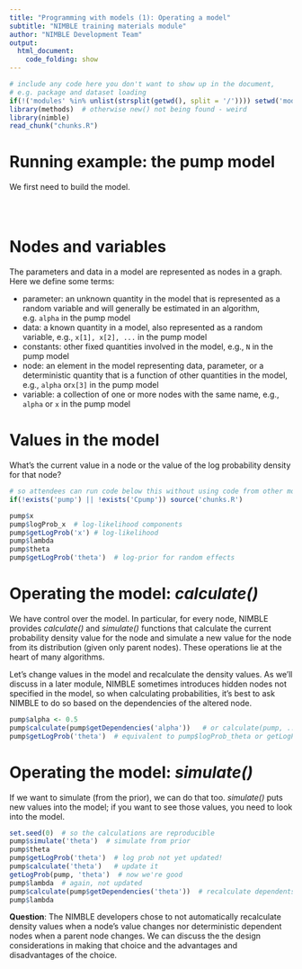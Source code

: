 ```yaml
---
title: "Programming with models (1): Operating a model"
subtitle: "NIMBLE training materials module"
author: "NIMBLE Development Team"
output:
  html_document:
    code_folding: show
---
```



```r
# include any code here you don't want to show up in the document,
# e.g. package and dataset loading
if(!('modules' %in% unlist(strsplit(getwd(), split = '/')))) setwd('modules')
library(methods)  # otherwise new() not being found - weird
library(nimble)
read_chunk("chunks.R")
```

# Running example: the pump model

We first need to build the model.

```r
```

```r
```

```r
```

# Nodes and variables

The parameters and data in a model are represented as nodes in a graph. Here we define some terms:

 - parameter: an unknown quantity in the model that is represented as a random variable and will generally be estimated in an algorithm, e.g. `alpha` in the pump model
 - data: a known quantity in a model, also represented as a random variable, e.g., `x[1], x[2], ...` in the pump model
 - constants: other fixed quantities involved in the model, e.g., `N` in the pump model
 - node: an element in the model representing data, parameter, or a deterministic quantity that is a function of other quantities in the model, e.g., `alpha` or`x[3]` in the pump model
 - variable: a collection of one or more nodes with the same name, e.g., `alpha` or `x` in the pump model 

# Values in the model

What's the current value in a node or the value of the log probability density for that node?

```r
# so attendees can run code below this without using code from other modules
if(!exists('pump') || !exists('Cpump')) source('chunks.R')
```                   

```r
pump$x  
pump$logProb_x  # log-likelihood components
pump$getLogProb('x') # log-likelihood
pump$lambda
pump$theta
pump$getLogProb('theta')  # log-prior for random effects
```

# Operating the model: *calculate()* 

We have control over the model. In particular, for every node, NIMBLE provides *calculate()* and *simulate()* functions that calculate the current probability density value for the node and simulate a new value for the node from its distribution (given only parent nodes). These operations lie at the heart of many algorithms. 

Let's change values in the model and recalculate the density values. As we'll discuss in a later module, NIMBLE sometimes introduces hidden nodes not specified in the model, so when calculating probabilities, it's best to ask NIMBLE to do so based on the dependencies of the altered node.

```r
pump$alpha <- 0.5
pump$calculate(pump$getDependencies('alpha'))   # or calculate(pump, ...)
pump$getLogProb('theta')  # equivalent to pump$logProb_theta or getLogProb(pump, 'theta')
```

# Operating the model: *simulate()*
 
If we want to simulate (from the prior), we can do that too. *simulate()* puts new values into the model; if you want to see those values, you need to look into the model.

```r
set.seed(0)  # so the calculations are reproducible
pump$simulate('theta')  # simulate from prior
pump$theta
pump$getLogProb('theta')  # log prob not yet updated!
pump$calculate('theta')   # update it
getLogProb(pump, 'theta')  # now we're good
pump$lambda  # again, not updated
pump$calculate(pump$getDependencies('theta'))  # recalculate dependents
pump$lambda
```

**Question**: The NIMBLE developers chose to not automatically recalculate density values when a node's value changes nor deterministic dependent nodes when a parent node changes. We can discuss the the design considerations in making that choice and the advantages and disadvantages of the choice.

